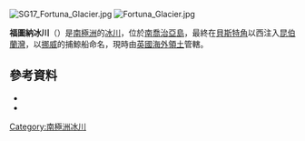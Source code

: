 [[Image:SG17_Fortuna_Glacier.jpg|thumb]]
[[Image:Fortuna_Glacier.jpg|thumb]]

'''福圖納冰川'''（{{lang-en|Fortuna Glacier}}）是[[南極洲|南極洲]]的[[冰川|冰川]]，位於[[南喬治亞島|南喬治亞島]]，最終在[[貝斯特角|貝斯特角]]以西注入[[昆伯蘭灣|昆伯蘭灣]]，以[[挪威|挪威]]的捕鯨船命名，現時由[[英國海外領土|英國海外領土]]管轄。

==參考資料==
*{{cite gnis | type = antarid | id = 5164| name = Fortuna Glacier | accessdate = 2012-04-02}}
*{{usgs-gazetteer|id=5164}}

{{coord|54|6|S|36|51|W|display=title|type:glacier_source:GNIS}}

{{Antarctica-geo-stub}}
{{南喬治亞與南桑威奇群島}}

[[Category:南極洲冰川|Category:南極洲冰川]]